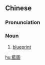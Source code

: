 {{also|蓝图}}
==Chinese==
{{zh-forms|s=蓝图}}

===Pronunciation===
{{zh-pron
|m=lántú
|c=laam4 tou4
|mn=qz,twv,xm,zz:lâm-tô͘/tw:nâ-tô͘
|cat=n
}}

===Noun===
{{zh-noun}}

# [[blueprint]]

[[hu:藍圖]]